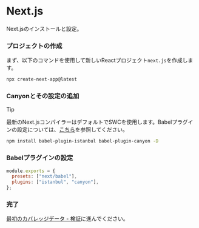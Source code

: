 # Next.js


Next.jsのインストールと設定。

<Steps>

  ### プロジェクトの作成
  まず、以下のコマンドを使用して新しいReactプロジェクト`next.js`を作成します。

  ```sh npm2yarn copy
  npx create-next-app@latest
  ```

  ### Canyonとその設定の追加

  > [!TIP]
  >
  > 最新のNext.jsコンパイラーはデフォルトでSWCを使用します。Babelプラグインの設定については、[こちら](https://nextjs.org/docs/advanced-features/customizing-babel-config)を参照してください。

  ```sh npm2yarn copy
  npm install babel-plugin-istanbul babel-plugin-canyon -D
  ```

  ### Babelプラグインの設定

  ```js filename="babel.config.js" {3} copy
  module.exports = {
    presets: ["next/babel"],
    plugins: ["istanbul", "canyon"],
  };
  ```

  ### 完了
  [最初のカバレッジデータ - 検証](/docs/getting-started/first-coverage#検証)に進んでください。
</Steps> 